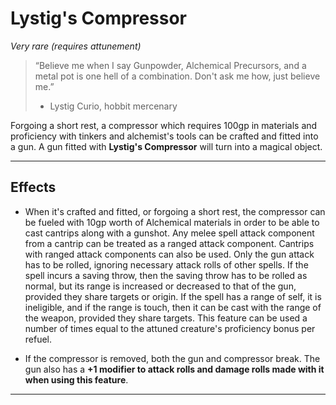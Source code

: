# Lystig's Compressor

_Very rare (requires attunement)_

> “Believe me when I say Gunpowder, Alchemical Precursors, and a metal pot is one hell of a combination. Don't ask me how, just believe me.”
>
> - Lystig Curio, hobbit mercenary

Forgoing a short rest, a compressor which requires 100gp in materials and proficiency with tinkers and alchemist's tools can be crafted and fitted into a gun. A gun fitted with **Lystig's Compressor** will turn into a magical object.

---

## Effects

- When it's crafted and fitted, or forgoing a short rest, the compressor can be fueled with 10gp worth of Alchemical materials in order to be able to cast cantrips along with a gunshot. Any melee spell attack component from a cantrip can be treated as a ranged attack component. Cantrips with ranged attack components can also be used. Only the gun attack has to be rolled, ignoring necessary attack rolls of other spells. If the spell incurs a saving throw, then the saving throw has to be rolled as normal, but its range is increased or decreased to that of the gun, provided they share targets or origin. If the spell has a range of self, it is ineligible, and if the range is touch, then it can be cast with the range of the weapon, provided they share targets. This feature can be used a number of times equal to the attuned creature's proficiency bonus per refuel.

- If the compressor is removed, both the gun and compressor break. The gun also has a **+1 modifier to attack rolls and damage rolls made with it when using this feature**.

---

